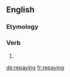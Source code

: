 ==English==

===Etymology===
{{confix|re|pay|ing|lang=en}}

===Verb===
{{en-verb form}}

# {{present participle of|repay|lang=en}}

[[de:repaying]]
[[fr:repaying]]